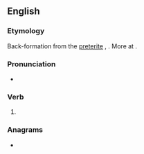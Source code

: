 ==English==

===Etymology===
Back-formation from the [[preterite]] {{m|en|abraid}}, {{m|en|abrayde}}. More at {{m|en|abraid}}.

===Pronunciation===
* {{rhymes|en|eɪ}}

===Verb===
{{en-verb}}

# {{obsolete form of|en|abraid}}

===Anagrams===
* {{anagrams|en|a=aabry|Araby|Aybar|Ayrab}}